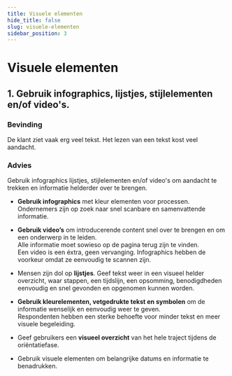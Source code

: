 ```yaml
---
title: Visuele elementen
hide_title: false
slug: visuele-elementen
sidebar_position: 3
---
```


# Visuele elementen

## 1. Gebruik infographics, lijstjes, stijlelementen en/of video's.

### Bevinding

De klant ziet vaak erg veel tekst. Het lezen van een tekst kost veel aandacht.

### Advies

Gebruik infographics lijstjes, stijlelementen en/of video's om aandacht te trekken en informatie helderder over te
brengen.

- **Gebruik infographics** met kleur elementen voor processen.<br/>
  Ondernemers zijn op zoek naar snel scanbare en samenvattende informatie.
- **Gebruik video’s** om introducerende content snel over te brengen en om een onderwerp in te leiden.<br/>
  Alle informatie moet sowieso op de pagina terug zijn te vinden.<br/>
  Een video is een éxtra, geen vervanging. Infographics hebben de voorkeur omdat ze eenvoudig te scannen zijn.
- Mensen zijn dol op **lijstjes**. Geef tekst weer in een visueel helder overzicht, waar stappen, een tijdslijn, een opsomming, benodigdheden eenvoudig en snel gevonden en opgenomen kunnen worden.

- **Gebruik kleurelementen, vetgedrukte tekst en symbolen** om de informatie wenselijk en eenvoudig weer te geven.<br/>
  Respondenten hebben een sterke behoefte voor minder tekst en meer visuele begeleiding.
- Geef gebruikers een **visueel overzicht** van het hele traject tijdens de oriëntatiefase.
- Gebruik visuele elementen om belangrijke datums en informatie te
  benadrukken.

